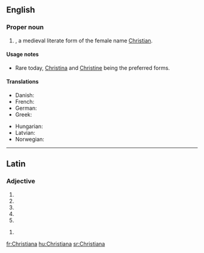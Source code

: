 ==English==

===Proper noun===
{{en-proper noun}}

# {{given name|female|from=Ancient Greek}}, a medieval literate form of the female name [[Christian]].

====Usage notes====
* Rare today, [[Christina]]  and [[Christine]] being the preferred forms.

====Translations====
{{trans-top|a female given name}}
* Danish: {{t-|da|Kristiane}}
* French: {{t+|fr|Christiane}}
* German: {{t-|de|Christiane}}
* Greek: {{t-|el|Χρηστιάνα}}
{{trans-mid}}
* Hungarian: {{t-|hu|Krisztiána}}
* Latvian: {{t-|lv|Kristiāna|f}}
* Norwegian: {{t+|no|Kristiane}}
{{trans-bottom}}

----

==Latin==

===Adjective===
{{la-adj-form|Christiāna}}

# {{inflection of|Christianus|Christiānus|nom|f|s|lang=la}}
# {{inflection of|Christianus|Christiānus|nom|n|p|lang=la}}
# {{inflection of|Christianus|Christiānus|acc|n|p|lang=la}}
# {{inflection of|Christianus|Christiānus|voc|f|s|lang=la}}
# {{inflection of|Christianus|Christiānus|voc|n|p|lang=la}}

{{la-adj-form|Christiānā}}

# {{inflection of|Christianus|Christiānus|abl|f|s|lang=la}}


[[fr:Christiana]]
[[hu:Christiana]]
[[sr:Christiana]]